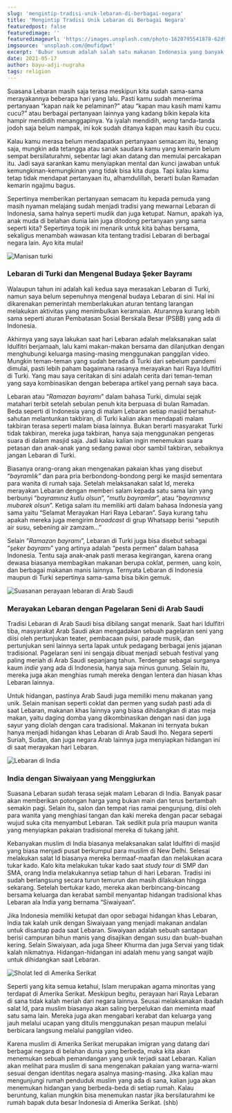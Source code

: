 ```yaml
---
slug: 'mengintip-tradisi-unik-lebaran-di-berbagai-negara'
title: 'Mengintip Tradisi Unik Lebaran di Berbagai Negara'
featuredpost: false
featuredimage: ''
featuredimageurl: 'https://images.unsplash.com/photo-1620795541878-62d9eaf5b56c?ixid=MnwxMjA3fDB8MHxwaG90by1wYWdlfHx8fGVufDB8fHx8&ixlib=rb-1.2.1&auto=format&fit=crop&w=1050&q=80'
imgsource: 'unsplash.com/@mufidpwt'
excerpt: 'Bubur sumsum adalah salah satu makanan Indonesia yang banyak digemari terutama oleh para pencinta makanan manis. Selain teksturnya yang lembut dan rasanya yang manis, bubur sumsum juga memiliki beberapa manfaat.'
date: 2021-05-17
author: bayu-adji-nugraha
tags: religion
---
```


Suasana Lebaran masih saja terasa meskipun kita sudah sama-sama merayakannya beberapa hari yang lalu. Pasti kamu sudah menerima pertanyaan “kapan naik ke pelaminan?” atau “kapan mau kasih mami kamu cucu?” atau berbagai pertanyaan lainnya yang kadang bikin kepala kita hampir mendidih menanggapinya. Ya iyalah mendidih, _wong_ tanda-tanda jodoh saja belum nampak, ini kok sudah ditanya kapan mau kasih ibu cucu.

Kalau kamu merasa belum mendapatkan pertanyaan semacam itu, tenang saja, mungkin ada tetangga atau sanak saudara kamu yang kemarin belum sempat bersilaturahmi, sebentar lagi akan datang dan memulai percakapan itu. Jadi saya sarankan kamu menyiapkan mental dan kunci jawaban untuk kemungkinan-kemungkinan yang tidak bisa kita duga. Tapi kalau kamu tetap tidak mendapat pertanyaan itu, alhamdulillah, berarti bulan Ramadan kemarin ngajimu bagus.

Sepertinya memberikan pertanyaan semacam itu kepada pemuda yang masih nyaman melajang sudah menjadi tradisi yang mewarnai Lebaran di Indonesia, sama halnya seperti mudik dan juga ketupat. Namun, apakah iya, anak muda di belahan dunia lain juga ditodong pertanyaan yang sama seperti kita? Sepertinya topik ini menarik untuk kita bahas bersama, sekaligus menambah wawasan kita tentang tradisi Lebaran di berbagai negara lain. Ayo kita mulai!

![Manisan turki](https://res.cloudinary.com/yacloud/image/upload/v1621239989/articles%20pictures/lebaran1_uea1qm.png)

### Lebaran di Turki dan Mengenal Budaya Şeker Bayramı

Walaupun tahun ini adalah kali kedua saya merasakan Lebaran di Turki, namun saya belum sepenuhnya mengenal budaya Lebaran di sini. Hal ini dikarenakan pemerintah memberlakukan aturan tentang larangan melakukan aktivitas yang menimbulkan keramaian. Aturannya kurang lebih sama seperti aturan Pembatasan Sosial Berskala Besar (PSBB) yang ada di Indonesia.

Akhirnya yang saya lakukan saat hari Lebaran adalah melaksanakan salat Idulfitri berjamaah, lalu kami makan-makan bersama dan dilanjutkan dengan menghubungi keluarga masing-masing menggunakan panggilan video. Mungkin teman-teman yang sudah berada di Turki dari sebelum pandemi dimulai, pasti lebih paham bagaimana rasanya merayakan hari Raya Idulfitri di Turki. Yang mau saya ceritakan di sini adalah cerita dari teman-teman yang saya kombinasikan dengan beberapa artikel yang pernah saya baca.

Lebaran atau “_Ramazan bayramı_” dalam bahasa Turki, dimulai sejak matahari terbit setelah sebulan penuh kita berpuasa di bulan Ramadan. Beda seperti di Indonesia yang di malam Lebaran setiap masjid bersahut-sahutan melantunkan takbiran, di Turki kalian akan mendapati malam takbiran terasa seperti malam biasa lainnya. Bukan berarti masyarakat Turki tidak takbiran, mereka juga takbiran, hanya saja menggunakan pengeras suara di dalam masjid saja. Jadi kalau kalian ingin menemukan suara petasan dan anak-anak yang sedang pawai obor sambil takbiran, sebaiknya jangan Lebaran di Turki.

Biasanya orang-orang akan mengenakan pakaian khas yang disebut “_bayramlık”_ dan para pria berbondong-bondong pergi ke masjid sementara para wanita di rumah saja. Setelah melaksanakan salat Id, mereka merayakan Lebaran dengan memberi salam kepada satu sama lain yang berbunyi “_bayramınız kutlu olsun_”, “_mutlu bayramlar_”, atau “_bayramınız mubarek olsun_”. Ketiga salam itu memiliki arti dalam bahasa Indonesia yang sama yaitu “Selamat Merayakan Hari Raya Lebaran”. Saya kurang tahu apakah mereka juga mengirim _broadcast_ di grup Whatsapp berisi “seputih air susu, sebening air zamzam...”

Selain “_Ramazan bayramı_”, Lebaran di Turki juga bisa disebut sebagai “_şeker bayramı_” yang artinya adalah “pesta permen” dalam bahasa Indonesia. Tentu saja anak-anak pasti merasa kegirangan, karena orang dewasa biasanya membagikan makanan berupa coklat, permen, uang koin, dan berbagai makanan manis lainnya. Ternyata Lebaran di Indonesia maupun di Turki sepertinya sama-sama bisa bikin gemuk.

![Suasanan perayaan lebaran di Arab Saudi](https://res.cloudinary.com/yacloud/image/upload/v1621239976/articles%20pictures/lebaran2_ktdot7.png)

### Merayakan Lebaran dengan Pagelaran Seni di Arab Saudi

Tradisi Lebaran di Arab Saudi bisa dibilang sangat menarik. Saat hari Idulfitri tiba, masyarakat Arab Saudi akan mengadakan sebuah pagelaran seni yang diisi oleh pertunjukan teater, pembacaan puisi, parade musik, dan pertunjukan seni lainnya serta lapak untuk pedagang berbagai jenis jajanan tradisional. Pagelaran seni ini sengaja dibuat menjadi sebuah festival yang paling meriah di Arab Saudi sepanjang tahun. Terdengar sebagai surganya kaum _indie_ yang ada di Indonesia, hanya saja minus gunung. Selain itu, mereka juga akan menghias rumah mereka dengan lentera dan hiasan khas Lebaran lainnya.

Untuk hidangan, pastinya Arab Saudi juga memiliki menu makanan yang unik. Selain manisan seperti coklat dan permen yang sudah pasti ada di saat Lebaran, makanan khas lainnya yang biasa dihidangkan di atas meja makan, yaitu daging domba yang dikombinasikan dengan nasi dan juga sayur yang diolah dengan cara tradisional. Makanan ini ternyata bukan hanya menjadi hidangan khas Lebaran di Arab Saudi lho. Negara seperti Suriah, Sudan, dan juga negara Arab lainnya juga menyiapkan hidangan ini di saat merayakan hari Lebaran.

![Lebaran di India](https://res.cloudinary.com/yacloud/image/upload/v1621239981/articles%20pictures/lebaran3_f1me7l.png)

### India dengan Siwaiyaan yang Menggiurkan

Suasana Lebaran sudah terasa sejak malam Lebaran di India. Banyak pasar akan memberikan potongan harga yang bukan main dan terus bertambah semakin pagi. Selain itu, salon dan tempat rias ramai pengunjung, diisi oleh para wanita yang menghiasi tangan dan kaki mereka dengan pacar sebagai wujud suka cita menyambut Lebaran. Tak sedikit pula pria maupun wanita yang menyiapkan pakaian tradisional mereka di tukang jahit.

Kebanyakan muslim di India biasanya melaksanakan salat Idulfitri di masjid yang biasa menjadi pusat berkumpul para muslim di New Delhi. Selesai melakukan salat Id biasanya mereka bermaaf-maafan dan melakukan acara tukar kado. Kalo kita melakukan tukar kado saat _study tour_ di SMP dan SMA, orang India melakukannya setiap tahun di hari Lebaran. Tradisi ini sudah berlangsung secara turun temurun dan masih dilakukan hingga sekarang. Setelah bertukar kado, mereka akan berbincang-bincang bersama keluarga dan kerabat sambil menyantap hidangan tradisional khas Lebaran ala India yang bernama “Siwaiyaan”.

Jika Indonesia memiliki ketupat dan opor sebagai hidangan khas Lebaran, India tak kalah unik dengan Siwaiyaan yang menjadi makanan andalan untuk disantap pada saat Lebaran. Siwaiyaan adalah sebuah santapan berisi campuran bihun manis yang disajikan dengan susu dan buah-buahan kering. Selain Siwaiyaan, ada juga Sheer Khurma dan juga Servai yang tidak kalah nikmatnya. Hidangan-hidangan ini adalah menu yang sangat wajib untuk dihidangkan saat Lebaran.

![Sholat Ied di Amerika Serikat](https://res.cloudinary.com/yacloud/image/upload/v1621239979/articles%20pictures/lebaran4_oqqjmh.png)

Seperti yang kita semua ketahui, Islam merupakan agama minoritas yang terdapat di Amerika Serikat. Meskipun begitu, perayaan hari Raya Lebaran di sana tidak kalah meriah dari negara lainnya. Seusai melaksanakan ibadah salat Id, para muslim biasanya akan saling berpelukan dan meminta maaf satu sama lain. Mereka juga akan mengabari kerabat dan keluarga yang jauh melalui ucapan yang ditulis menggunakan pesan maupun melalui berbicara langsung melalui panggilan video.

Karena muslim di Amerika Serikat merupakan imigran yang datang dari berbagai negara di belahan dunia yang berbeda, maka kita akan menemukan sebuah pemandangan yang unik terjadi saat Lebaran. Kalian akan melihat para muslim di sana mengenakan pakaian yang warna-warni sesuai dengan identitas negara asalnya masing-masing. Jika kalian mau mengunjungi rumah penduduk muslim yang ada di sana, kalian juga akan menemukan hidangan yang berbeda-beda di setiap rumah. Kalau beruntung, kalian mungkin bisa menemukan nastar jika bersilaturahmi ke rumah bapak duta besar Indonesia di Amerika Serikat. (shb)
